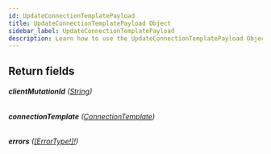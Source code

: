```yaml
---
id: UpdateConnectionTemplatePayload
title: UpdateConnectionTemplatePayload Object
sidebar_label: UpdateConnectionTemplatePayload
description: Learn how to use the UpdateConnectionTemplatePayload Object for Builder's API.
---
```


## Return fields

###### <b>clientMutationId</b> ([String](/self-managed/composer/builder/api/schema/scalar/String.mdx))

###### <b>connectionTemplate</b> ([ConnectionTemplate](/self-managed/composer/builder/api/schema/object/ConnectionTemplate.mdx))

###### <b>errors</b> ([[ErrorType!]!](/self-managed/composer/builder/api/schema/object/ErrorType.mdx))

